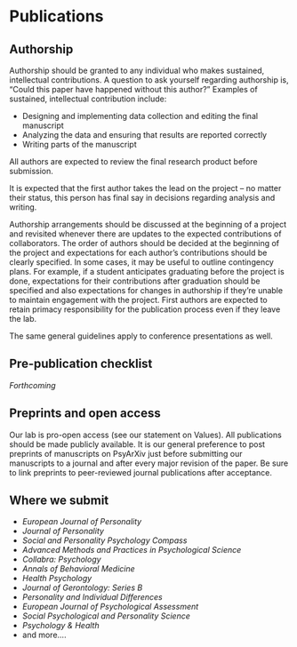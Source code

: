 # Publications{#pubs}

## Authorship

Authorship should be granted to any individual who makes sustained, intellectual contributions. A question to ask yourself regarding authorship is, “Could this paper have happened without this author?” Examples of sustained, intellectual contribution include:

- Designing and implementing data collection and editing the final manuscript
- Analyzing the data and ensuring that results are reported correctly
- Writing parts of the manuscript

All authors are expected to review the final research product before submission.

It is expected that the first author takes the lead on the project -- no matter their status, this person has final say in decisions regarding analysis and writing. 

Authorship arrangements should be discussed at the beginning of a project and revisited whenever there are updates to the expected contributions of collaborators. The order of authors should be decided at the beginning of the project and expectations for each author’s contributions should be clearly specified. In some cases, it may be useful to outline contingency plans. For example, if a student anticipates graduating before the project is done, expectations for their contributions after graduation should be specified and also expectations for changes in authorship if they’re unable to maintain engagement with the project. First authors are expected to retain primacy responsibility for the publication process even if they leave the lab. 

The same general guidelines apply to conference presentations as well. 

## Pre-publication checklist

_Forthcoming_

## Preprints and open access

Our lab is pro-open access (see our statement on Values). All publications should be made publicly available. It is our general preference to post preprints of manuscripts on PsyArXiv just before submitting our manuscripts to a journal and after every major revision of the paper. Be sure to link preprints to peer-reviewed journal publications after acceptance. 

## Where we submit

- _European Journal of Personality_
- _Journal of Personality_
- _Social and Personality Psychology Compass_
- _Advanced Methods and Practices in Psychological Science_
- _Collabra: Psychology_
- _Annals of Behavioral Medicine_
- _Health Psychology_
- _Journal of Gerontology: Series B_
- _Personality and Individual Differences_
- _European Journal of Psychological Assessment_
- _Social Psychological and Personality Science_
- _Psychology & Health_
- and more....
